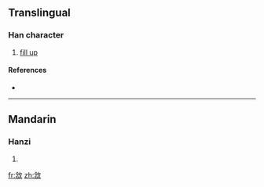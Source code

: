 ==Translingual==

===Han character===
{{Han char|rn=66|rad=攴|as=08|sn=12|four=8834<sub>0</sub>|canj=人心人大 (OPOK)}}

# [[fill up]]

====References====
* {{Han ref|kx=0472.100|dkj=13244|hdz=21467.100|uh=655C|ud=25948|bh=D976|bd=55670}}

----

==Mandarin==

===Hanzi===
{{cmn-hanzi|pin=[[niè]] ([[nie4]]), [[sǎn]] ([[san3]])|wg=nieh<sup>4</sup>, san<sup>3</sup>}}

# {{defn|Mandarin}}

[[fr:敜]]
[[zh:敜]]